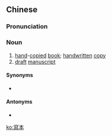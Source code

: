 {{also|写本}}
==Chinese==
{{zh-forms|s=写本}}

===Pronunciation===
{{zh-pron
|m=xiěběn
|c=se2 bun2
|cat=n
}}

===Noun===
{{zh-noun|mw=本}}

# [[hand]]-[[copied]] [[book]]; [[handwritten]] [[copy]]
# [[draft]] [[manuscript]]

====Synonyms====
* {{zh-l|手抄本}}

====Antonyms====
* {{zh-l|印本}}

[[ko:寫本]]